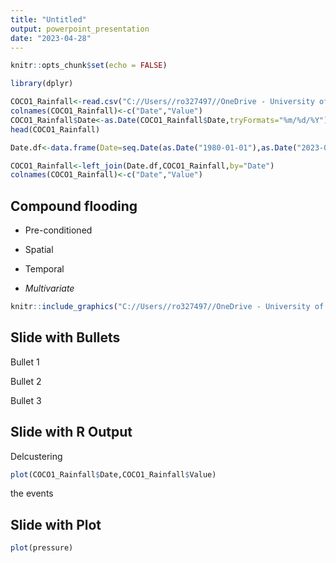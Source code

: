 ```yaml
---
title: "Untitled"
output: powerpoint_presentation
date: "2023-04-28"
---
```


```r
knitr::opts_chunk$set(echo = FALSE)
```

```r
library(dplyr)
```

```r
COCO1_Rainfall<-read.csv("C://Users//ro327497//OneDrive - University of Central Florida//Documents//SFWMD//Naples_2023//Naples_Rain.csv")[,c(3,4)]
colnames(COCO1_Rainfall)<-c("Date","Value")
COCO1_Rainfall$Date<-as.Date(COCO1_Rainfall$Date,tryFormats="%m/%d/%Y")
head(COCO1_Rainfall)

Date.df<-data.frame(Date=seq.Date(as.Date("1980-01-01"),as.Date("2023-04-20"),by="day"))

COCO1_Rainfall<-left_join(Date.df,COCO1_Rainfall,by="Date")
colnames(COCO1_Rainfall)<-c("Date","Value")
```
## Compound flooding

- Pre-conditioned

- Spatial

- Temporal

- *Multivariate*

```r
knitr::include_graphics("C://Users//ro327497//OneDrive - University of Central Florida//Documents//IHE Masters//Compound_Flooding.emf")
```

## Slide with Bullets {.build} 

Bullet 1

Bullet 2

Bullet 3

## Slide with R Output

Delcustering 

```r
plot(COCO1_Rainfall$Date,COCO1_Rainfall$Value)
```

the events

## Slide with Plot

```r
plot(pressure)
```

